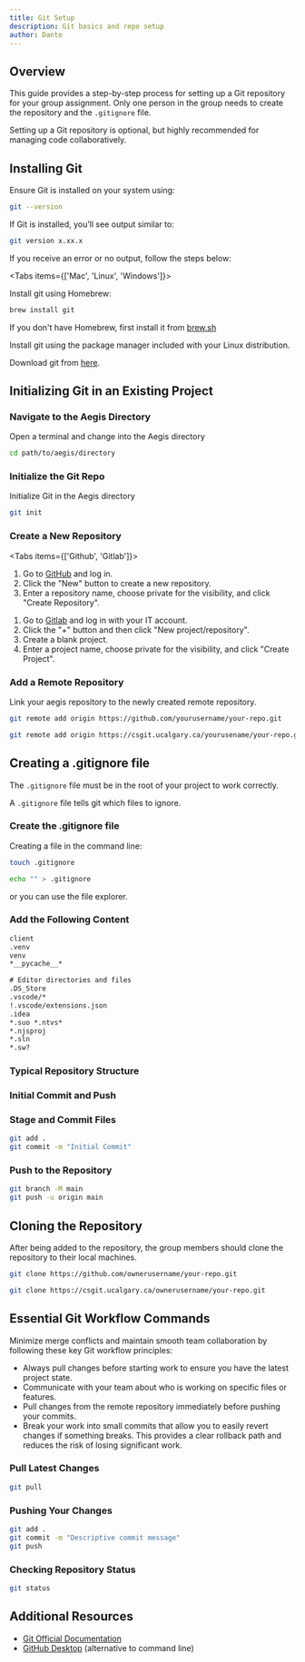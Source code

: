 ```yaml
---
title: Git Setup
description: Git basics and repo setup
author: Dante
---
```


## Overview

This guide provides a step-by-step process for setting up a Git repository for your group assignment.
Only one person in the group needs to create the repository and the `.gitignore` file.

<Callout title="Version Control Recommended">
  Setting up a Git repository is optional, but highly recommended for managing code
  collaboratively.
</Callout>

## Installing Git

Ensure Git is installed on your system using:

```bash
git --version
```

If Git is installed, you’ll see output similar to:

```bash
git version x.xx.x
```

If you receive an error or no output, follow the steps below:

<Tabs items={['Mac', 'Linux', 'Windows']}>

<Tab value="Mac">

Install git using Homebrew:

```bash
brew install git
```

If you don't have Homebrew, first install it from [brew.sh](https://brew.sh/)

</Tab>

<Tab value="Linux">

Install git using the package manager included with your Linux distribution.

</Tab>

<Tab value="Windows">

Download git from [here](https://git-scm.com/downloads/win).

</Tab>

</Tabs>

## Initializing Git in an Existing Project

<Steps>

### Navigate to the Aegis Directory

Open a terminal and change into the Aegis directory

```bash
cd path/to/aegis/directory
```

### Initialize the Git Repo

Initialize Git in the Aegis directory

```bash
git init
```

### Create a New Repository

<Tabs items={['Github', 'Gitlab']}>

<Tab value="Github">

1. Go to [GitHub](https://github.com) and log in.
2. Click the "New" button to create a new repository.
3. Enter a repository name, choose private for the visibility, and click "Create Repository".

</Tab>

<Tab value="Gitlab">

1. Go to [Gitlab](https://csgit.ucalgary.ca/) and log in with your IT account.
2. Click the "+" button and then click "New project/repository".
3. Create a blank project.
4. Enter a project name, choose private for the visibility, and click "Create Project".

</Tab>

</Tabs>

### Add a Remote Repository

Link your aegis repository to the newly created remote repository.

```bash tab="Github"
git remote add origin https://github.com/yourusername/your-repo.git
```

```bash tab="Gitlab"
git remote add origin https://csgit.ucalgary.ca/yourusename/your-repo.git
```

</Steps>

## Creating a .gitignore file

<Callout type="warning" title="File Placement">

The `.gitignore` file must be in the root of your project to work correctly.

</Callout>

A `.gitignore` file tells git which files to ignore.

<Steps>

### Create the .gitignore file

Creating a file in the command line:

```bash tab="Mac/Linux"
touch .gitignore
```

```bash tab="Windows"
echo "" > .gitignore
```

or you can use the file explorer.

### Add the Following Content

```txt
client
.venv
venv
*__pycache__*

# Editor directories and files
.DS_Store
.vscode/*
!.vscode/extensions.json
.idea
*.suo *.ntvs*
*.njsproj
*.sln
*.sw?
```

### Typical Repository Structure

<Tree>
  <TreeItem name="aegis" type="folder">
    <TreeItem name=".gitignore" />
    <TreeItem name="client" type="folder" />
    <TreeItem name="src" type="folder" />
    <TreeItem name="config" type="folder" />
    <TreeItem name="worlds" type="folder" />
  </TreeItem>
</Tree>

</Steps>

### Initial Commit and Push

<Steps>

### Stage and Commit Files

```bash
git add .
git commit -m "Initial Commit"
```

### Push to the Repository

```bash
git branch -M main
git push -u origin main
```

</Steps>

## Cloning the Repository

After being added to the repository, the group members should clone the repository to their local machines.

```bash tab="Github"
git clone https://github.com/ownerusername/your-repo.git
```

```bash tab="Gitlab"
git clone https://csgit.ucalgary.ca/ownerusername/your-repo.git
```

## Essential Git Workflow Commands

<Callout title="Collaboration best practices">

Minimize merge conflicts and maintain smooth team collaboration by following these key Git workflow principles:

- Always pull changes before starting work to ensure you have the latest project state.
- Communicate with your team about who is working on specific files or features.
- Pull changes from the remote repository immediately before pushing your commits.
- Break your work into small commits that allow you to easily revert changes if something breaks.
  This provides a clear rollback path and reduces the risk of losing significant work.

</Callout>

### Pull Latest Changes

```bash
git pull
```

### Pushing Your Changes

```bash
git add .
git commit -m "Descriptive commit message"
git push
```

### Checking Repository Status

```bash
git status
```

## Additional Resources

- [Git Official Documentation](https://git-scm.com/doc)
- [GitHub Desktop](https://desktop.github.com/) (alternative to command line)

